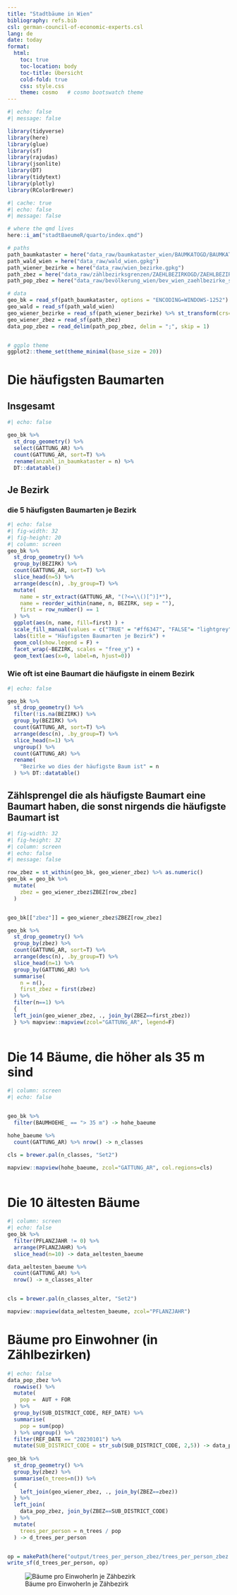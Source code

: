```yaml
---
title: "Stadtbäume in Wien"
bibliography: refs.bib
csl: german-council-of-economic-experts.csl
lang: de
date: today
format:
  html:
    toc: true
    toc-location: body
    toc-title: Übersicht
    cold-fold: true
    css: style.css
    theme: cosmo   # cosmo bootswatch theme
---
```


```r
#| echo: false
#| message: false

library(tidyverse)
library(here)
library(glue)
library(sf)
library(rajudas)
library(jsonlite)
library(DT)
library(tidytext)
library(plotly)  
library(RColorBrewer)  
```

```r
#| cache: true
#| echo: false
#| message: false

# where the qmd lives
here::i_am("stadtBaeumeR/quarto/index.qmd")

# paths
path_baumkataster = here("data_raw/baumkataster_wien/BAUMKATOGD/BAUMKATOGDPoint.shp")
path_wald_wien = here("data_raw/wald_wien.gpkg")
path_wiener_bezirke = here("data_raw/wien_bezirke.gpkg")
path_zbez = here("data_raw/zählbezirksgrenzen/ZAEHLBEZIRKOGD/ZAEHLBEZIRKOGDPolygon.shp")
path_pop_zbez = here("data_raw/bevölkerung_wien/bev_wien_zaehlbezirke_seit_2008.csv")

# data
geo_bk = read_sf(path_baumkataster, options = "ENCODING=WINDOWS-1252")
geo_wald = read_sf(path_wald_wien)
geo_wiener_bezirke = read_sf(path_wiener_bezirke) %>% st_transform(crs=st_crs(geo_bk))
geo_wiener_zbez = read_sf(path_zbez)
data_pop_zbez = read_delim(path_pop_zbez, delim = ";", skip = 1)


# ggplo theme
ggplot2::theme_set(theme_minimal(base_size = 20))
```



# Die häufigsten Baumarten


## Insgesamt

```r
#| echo: false

geo_bk %>% 
  st_drop_geometry() %>% 
  select(GATTUNG_AR) %>% 
  count(GATTUNG_AR, sort=T) %>% 
  rename(anzahl_in_baumkataster = n) %>% 
  DT::datatable()
```

## Je Bezirk

### die 5 häufigsten Baumarten je Bezirk

```r
#| echo: false
#| fig-width: 32
#| fig-height: 20
#| column: screen
geo_bk %>%
  st_drop_geometry() %>%
  group_by(BEZIRK) %>%
  count(GATTUNG_AR, sort=T) %>% 
  slice_head(n=5) %>% 
  arrange(desc(n), .by_group=T) %>% 
  mutate(
    name = str_extract(GATTUNG_AR, "(?<=\\()[^)]*"),
    name = reorder_within(name, n, BEZIRK, sep = ""),
    first = row_number() == 1
  ) %>% 
  ggplot(aes(n, name, fill=first) ) +
  scale_fill_manual(values = c("TRUE" = "#ff6347", "FALSE"= "lightgrey")) +
  labs(title = "Häufigsten Baumarten je Bezirk") +
  geom_col(show.legend = F) +
  facet_wrap(~BEZIRK, scales = "free_y") +
  geom_text(aes(x=0, label=n, hjust=0)) 


```

### Wie oft ist eine Baumart die häufigste in einem Bezirk

```r
#| echo: false

geo_bk %>% 
  st_drop_geometry() %>% 
  filter(!is.na(BEZIRK)) %>% 
  group_by(BEZIRK) %>%
  count(GATTUNG_AR, sort=T) %>% 
  arrange(desc(n), .by_group=T) %>% 
  slice_head(n=1) %>% 
  ungroup() %>% 
  count(GATTUNG_AR) %>% 
  rename(
    "Bezirke wo dies der häufigste Baum ist" = n
  ) %>% DT::datatable()
```

## Zählsprengel die als häufigste Baumart eine Baumart haben, die sonst nirgends die häufigste Baumart ist

```r
#| fig-width: 32
#| fig-height: 32
#| column: screen
#| echo: false
#| message: false

row_zbez = st_within(geo_bk, geo_wiener_zbez) %>% as.numeric()
geo_bk = geo_bk %>% 
  mutate(
    zbez = geo_wiener_zbez$ZBEZ[row_zbez]
  ) 


geo_bk[["zbez"]] = geo_wiener_zbez$ZBEZ[row_zbez]

geo_bk %>% 
  st_drop_geometry() %>% 
  group_by(zbez) %>% 
  count(GATTUNG_AR, sort=T) %>% 
  arrange(desc(n), .by_group=T) %>% 
  slice_head(n=1) %>% 
  group_by(GATTUNG_AR) %>% 
  summarise(
    n = n(),
    first_zbez = first(zbez)
  ) %>% 
  filter(n==1) %>% 
  {
  left_join(geo_wiener_zbez, ., join_by(ZBEZ==first_zbez))
  } %>% mapview::mapview(zcol="GATTUNG_AR", legend=F)
  
```

# Die 14 Bäume, die höher als 35 m sind

```r
#| column: screen
#| echo: false


geo_bk %>% 
  filter(BAUMHOEHE_ == "> 35 m") -> hohe_baeume

hohe_baeume %>% 
  count(GATTUNG_AR) %>% nrow() -> n_classes

cls = brewer.pal(n_classes, "Set2")

mapview::mapview(hohe_baeume, zcol="GATTUNG_AR", col.regions=cls)
  

```


# Die 10 ältesten Bäume

```r
#| column: screen
#| echo: false
geo_bk %>% 
  filter(PFLANZJAHR != 0) %>% 
  arrange(PFLANZJAHR) %>% 
  slice_head(n=10) -> data_aeltesten_baeume

data_aeltesten_baeume %>% 
  count(GATTUNG_AR) %>% 
  nrow() -> n_classes_alter


cls = brewer.pal(n_classes_alter, "Set2")

mapview::mapview(data_aeltesten_baeume, zcol="PFLANZJAHR")
```

# Bäume pro Einwohner (in Zählbezirken)

```r
#| echo: false
data_pop_zbez %>% 
  rowwise() %>% 
  mutate(
    pop =  AUT + FOR
  ) %>% 
  group_by(SUB_DISTRICT_CODE, REF_DATE) %>% 
  summarise(
    pop = sum(pop)
  ) %>% ungroup() %>% 
  filter(REF_DATE == "20230101") %>% 
  mutate(SUB_DISTRICT_CODE = str_sub(SUB_DISTRICT_CODE, 2,5)) -> data_pop_zbez
  
geo_bk %>% 
  st_drop_geometry() %>% 
  group_by(zbez) %>% 
  summarise(n_trees=n()) %>% 
  {
    left_join(geo_wiener_zbez, ., join_by(ZBEZ==zbez))
  } %>% 
  left_join(
    data_pop_zbez, join_by(ZBEZ==SUB_DISTRICT_CODE)
  ) %>% 
  mutate(
    trees_per_person = n_trees / pop
  ) -> d_trees_per_person


op = makePath(here("output/trees_per_person_zbez/trees_per_person_zbez.gpkg"))
write_sf(d_trees_per_person, op)

```

![Bäume pro EinwoherIn je Zähbezirk](images/qgis/trees_per_pers_zbez.png)








